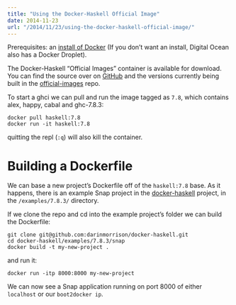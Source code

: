```yaml
---
title: "Using the Docker-Haskell Official Image"
date: 2014-11-23
url: "/2014/11/23/using-the-docker-haskell-official-image/"
---
```



Prerequisites: an [install of Docker](https://docs.docker.com/installation/#installation) (If you don’t want an install, Digital Ocean also has a Docker Droplet).

The Docker-Haskell “Official Images” container is available for download. You can find the source over on [GitHub](https://github.com/darinmorrison/docker-haskell) and the versions currently being built in the [official-images](https://github.com/docker-library/official-images/blob/master/library/haskell) repo.

To start a ghci we can pull and run the image tagged as `7.8`, which contains alex, happy, cabal and ghc-7.8.3:

```
docker pull haskell:7.8
docker run -it haskell:7.8
```

quitting the repl (`:q`) will also kill the container.


# Building a Dockerfile

We can base a new project’s Dockerfile off of the `haskell:7.8` base. As it happens, there is an example Snap project in the [docker-haskell](https://github.com/darinmorrison/docker-haskell) project, in the `/examples/7.8.3/` directory.

If we clone the repo and cd into the example project’s folder we can build the Dockerfile:

```
git clone git@github.com:darinmorrison/docker-haskell.git
cd docker-haskell/examples/7.8.3/snap
docker build -t my-new-project .
```

and run it:

```
docker run -itp 8000:8000 my-new-project
```

We can now see a Snap application running on port 8000 of either `localhost` or our `boot2docker ip`.

